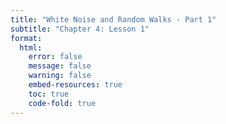 ```yaml
---
title: "White Noise and Random Walks - Part 1"
subtitle: "Chapter 4: Lesson 1"
format: 
  html:
    error: false
    message: false
    warning: false
    embed-resources: true
    toc: true
    code-fold: true
---
```




